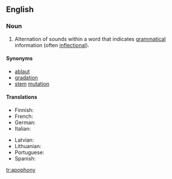 ==English==

===Noun===
{{en-noun|apophonies}}

# {{context|phonetics}} Alternation of sounds within a word that indicates [[grammatical]] information (often [[inflectional]]).

====Synonyms====
* [[ablaut]]
* [[gradation]]
* [[stem]] [[mutation]]

====Translations====
{{trans-top|alternation of sounds within a word}}
* Finnish: {{t-|fi|äännevaihtelu}}
* French: {{t|fr|apophonie|f}}
* German: {{t-|de|Ablaut|m}}
* Italian: {{t-|it|apofonia|f}}
{{trans-mid}}
* Latvian: {{t-|lv|ablauts|xs=Latvian}}
* Lithuanian: {{t+|lt|abliautas|xs=Lithuanian}}
* Portuguese: {{t-|pt|apofonia|f}}
* Spanish: {{t|es|apofonía|f}}
{{trans-bottom}}

[[tr:apophony]]